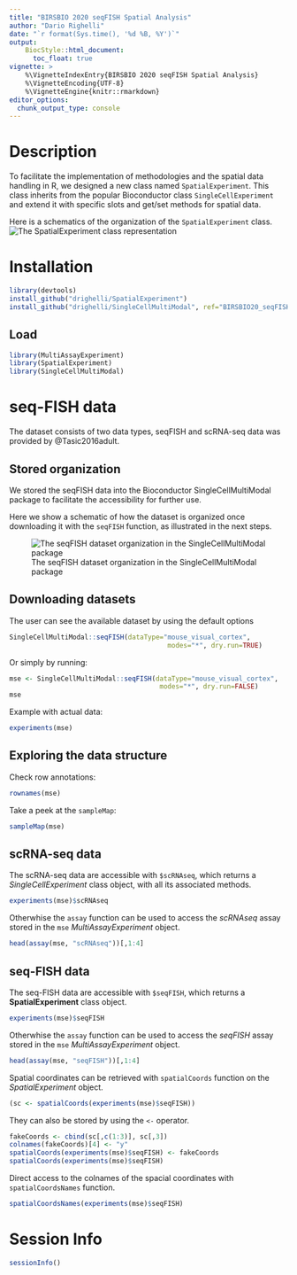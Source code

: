 ```yaml
---
title: "BIRSBIO 2020 seqFISH Spatial Analysis"
author: "Dario Righelli"
date: "`r format(Sys.time(), '%d %B, %Y')`"
output:
    BiocStyle::html_document:
      toc_float: true
vignette: >
    %\VignetteIndexEntry{BIRSBIO 2020 seqFISH Spatial Analysis}
    %\VignetteEncoding{UTF-8}
    %\VignetteEngine{knitr::rmarkdown}
editor_options: 
  chunk_output_type: console
---
```


# Description

To facilitate the implementation of methodologies and the spatial data handling
in R, we designed a new class named `SpatialExperiment`.
This class inherits from the popular Bioconductor class `SingleCellExperiment`
and extend it with specific slots and get/set methods for spatial data.

Here is a schematics of the organization of the `SpatialExperiment` class.
![The SpatialExperiment class representation](https://github.com/drighelli/BIRSBIO2020.seqFISH.SpatialAnalysis/raw/master/inst/images/SpatialExperimentScheme.png)

# Installation

```r
library(devtools)
install_github("drighelli/SpatialExperiment")
install_github("drighelli/SingleCellMultiModal", ref="BIRSBIO20_seqFISH")
```



## Load

```r

library(MultiAssayExperiment)
library(SpatialExperiment)
library(SingleCellMultiModal)

```


# seq-FISH data

The dataset consists of two data types,
seqFISH and scRNA-seq data
was provided by @Tasic2016adult.

## Stored organization

We stored the seqFISH data into the Bioconductor SingleCellMultiModal package
to facilitate the accessibility for further use.

Here we show a schematic of how the dataset is organized once downloading it 
with the `seqFISH` function, as illustrated in the next steps.

![The seqFISH dataset organization in the SingleCellMultiModal package](https://github.com/drighelli/BIRSBIO2020.seqFISH.SpatialAnalysis/raw/master/inst/images/scMultiModal_seqFISH.png)

## Downloading datasets

The user can see the available dataset by using the default options

```r

SingleCellMultiModal::seqFISH(dataType="mouse_visual_cortex", 
                                        modes="*", dry.run=TRUE)

```

Or simply by running:

```r

mse <- SingleCellMultiModal::seqFISH(dataType="mouse_visual_cortex", 
                                      modes="*", dry.run=FALSE)
mse
```

Example with actual data:

```r
experiments(mse)
```


## Exploring the data structure

Check row annotations:

```r
rownames(mse)
```

Take a peek at the `sampleMap`:

```r
sampleMap(mse)
```


## scRNA-seq data

The scRNA-seq data are accessible with `$scRNAseq`, which returns a 
*SingleCellExperiment* class object, with all its associated methods.

```r
experiments(mse)$scRNAseq
```

Otherwhise the `assay` function can be used to access the *scRNAseq* assay
stored in the `mse` *MultiAssayExperiment* object.

```r
head(assay(mse, "scRNAseq"))[,1:4]
```

## seq-FISH data

The seq-FISH data are accessible with `$seqFISH`, which returns a 
**SpatialExperiment** class object.

```r
experiments(mse)$seqFISH
```

Otherwhise the `assay` function can be used to access the *seqFISH* assay
stored in the `mse` *MultiAssayExperiment* object.

```r
head(assay(mse, "seqFISH"))[,1:4]
```

Spatial coordinates can be retrieved with `spatialCoords` function on the 
*SpatialExperiment* object.

```r
(sc <- spatialCoords(experiments(mse)$seqFISH))
```

They can also be stored by using the `<-` operator.

```r
fakeCoords <- cbind(sc[,c(1:3)], sc[,3])
colnames(fakeCoords)[4] <- "y"
spatialCoords(experiments(mse)$seqFISH) <- fakeCoords
spatialCoords(experiments(mse)$seqFISH)
```

Direct access to the colnames of the spacial coordinates with
`spatialCoordsNames` function.

```r
spatialCoordsNames(experiments(mse)$seqFISH)
```


# Session Info

```r
sessionInfo()
```

